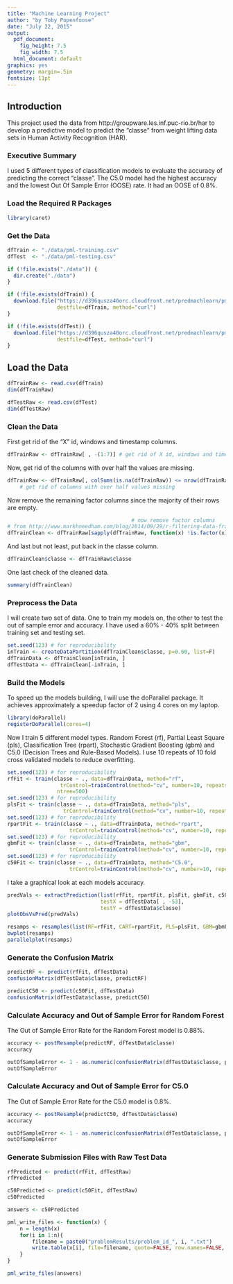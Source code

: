 ```yaml
---
title: "Machine Learning Project"
author: "by Toby Popenfoose"
date: "July 22, 2015"
output:
  pdf_document:
    fig_height: 7.5
    fig_width: 7.5
  html_document: default
graphics: yes
geometry: margin=.5in
fontsize: 11pt
---
```

## Introduction
This project used the data from http://groupware.les.inf.puc-rio.br/har to develop a predictive model to predict the "classe" from weight lifting data sets in Human Activity Recognition (HAR).

### Executive Summary
I used 5 different types of classification models to evaluate the accuracy of predicting the correct "classe".  The C5.0 model had the highest accuracy and the lowest Out Of Sample Error (OOSE) rate.  It had an OOSE of 0.8%.

### Load the Required R Packages

```r
library(caret)

```

### Get the Data

```r
dfTrain <- "./data/pml-training.csv"
dfTest  <- "./data/pml-testing.csv"

if (!file.exists("./data")) {
  dir.create("./data")
}

if (!file.exists(dfTrain)) {
  download.file("https://d396qusza40orc.cloudfront.net/predmachlearn/pml-training.csv",
                destfile=dfTrain, method="curl")
}

if (!file.exists(dfTest)) {
  download.file("https://d396qusza40orc.cloudfront.net/predmachlearn/pml-testing.csv",
                destfile=dfTest, method="curl")
}
```

## Load the Data

```r
dfTrainRaw <- read.csv(dfTrain)
dim(dfTrainRaw)

dfTestRaw <- read.csv(dfTest)
dim(dfTestRaw)
```

### Clean the Data

First get rid of the "X" id, windows and timestamp columns.
```r
dfTrainRaw <- dfTrainRaw[ , -(1:7)] # get rid of X id, windows and timestamps columns
```

Now, get rid of the columns with over half the values are missing.
```r
dfTrainRaw <- dfTrainRaw[, colSums(is.na(dfTrainRaw)) <= nrow(dfTrainRaw) / 2]  
    # get rid of columns with over half values missing
```

Now remove the remaining factor columns since the majority of their rows are empty.
```r
                                        # now remove factor columns
# from http://www.markhneedham.com/blog/2014/09/29/r-filtering-data-frames-by-column-type-x-must-be-numeric/
dfTrainClean <- dfTrainRaw[sapply(dfTrainRaw, function(x) !is.factor(x))]
```

And last but not least, put back in the classe column.
```r
dfTrainClean$classe <- dfTrainRaw$classe
```

One last check of the cleaned data.
```r
summary(dfTrainClean)
```

### Preprocess the Data

I will create two set of data.  One to train my models on, the other to test the out of sample error and accuracy.  I have used a 60% - 40% split between training set and testing set.
```r
set.seed(123) # for reproducibility
inTrain <- createDataPartition(dfTrainClean$classe, p=0.60, list=F)
dfTrainData <- dfTrainClean[inTrain, ]
dfTestData <- dfTrainClean[-inTrain, ]
```

### Build the Models

To speed up the models building, I will use the doParallel package.  It achieves approximately a speedup factor of 2 using 4 cores on my laptop.
```r
library(doParallel)
registerDoParallel(cores=4)
```

Now I train 5 different model types.  Random Forest (rf), Partial Least Square (pls), Classification Tree (rpart), Stochastic Gradient Boosting (gbm) and C5.0 (Decision Trees and Rule-Based Models).  I use 10 repeats of 10 fold cross validated models to reduce overfitting.
```r
set.seed(123) # for reproducibility
rfFit <- train(classe ~ ., data=dfTrainData, method="rf",
                 trControl=trainControl(method="cv", number=10, repeats=10, allowParallel=TRUE),
                ntree=500)
set.seed(123) # for reproducibility
plsFit <- train(classe ~ ., data=dfTrainData, method="pls",
                  trControl=trainControl(method="cv", number=10, repeats=10, allowParallel=TRUE))
set.seed(123) # for reproducibility
rpartFit <- train(classe ~ ., data=dfTrainData, method="rpart",
                    trControl=trainControl(method="cv", number=10, repeats=10, allowParallel=TRUE))
set.seed(123) # for reproducibility
gbmFit <- train(classe ~ ., data=dfTrainData, method="gbm",
                    trControl=trainControl(method="cv", number=10, repeats=10, allowParallel=TRUE))
set.seed(123) # for reproducibility
c50Fit <- train(classe ~ ., data=dfTrainData, method="C5.0",
                    trControl=trainControl(method="cv", number=10, repeats=10, allowParallel=TRUE))
```

I take a graphical look at each models accuracy.
```r
predVals <- extractPrediction(list(rfFit, rpartFit, plsFit, gbmFit, c50Fit),
                              testX = dfTestData[ , -53],
                              testY = dfTestData$classe)
plotObsVsPred(predVals)
```

```r
resamps <- resamples(list(RF=rfFit, CART=rpartFit, PLS=plsFit, GBM=gbmFit, C50=c50Fit))
bwplot(resamps)
parallelplot(resamps)
```

### Generate the Confusion Matrix

```r
predictRF <- predict(rfFit, dfTestData)
confusionMatrix(dfTestData$classe, predictRF)

predictC50 <- predict(c50Fit, dfTestData)
confusionMatrix(dfTestData$classe, predictC50)
```

### Calculate Accuracy and Out of Sample Error for Random Forest

The Out of Sample Error Rate for the Random Forest model is 0.88%.

```r
accuracy <- postResample(predictRF, dfTestData$classe)
accuracy

outOfSampleError <- 1 - as.numeric(confusionMatrix(dfTestData$classe, predictRF)$overall[1])
outOfSampleError
```

### Calculate Accuracy and Out of Sample Error for C5.0

The Out of Sample Error Rate for the C5.0 model is 0.8%.

```r
accuracy <- postResample(predictC50, dfTestData$classe)
accuracy

outOfSampleError <- 1 - as.numeric(confusionMatrix(dfTestData$classe, predictC50)$overall[1])
outOfSampleError
```

### Generate Submission Files with Raw Test Data

```r
rfPredicted <- predict(rfFit, dfTestRaw)
rfPredicted

c50Predicted <- predict(c50Fit, dfTestRaw)
c50Predicted

answers <- c50Predicted

pml_write_files <- function(x) {
    n = length(x)
    for(i in 1:n){
        filename = paste0("problemResults/problem_id_", i, ".txt")
        write.table(x[i], file=filename, quote=FALSE, row.names=FALSE, col.names=FALSE)
    }
}

pml_write_files(answers)
```
